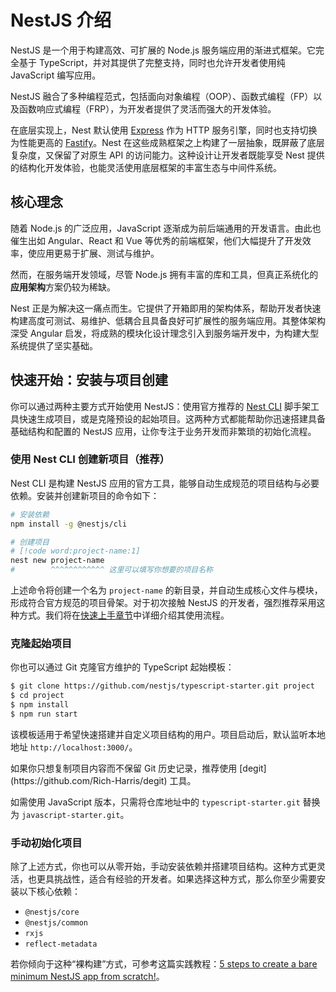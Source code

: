 # NestJS 介绍

NestJS 是一个用于构建高效、可扩展的 Node.js 服务端应用的渐进式框架。它完全基于 TypeScript，并对其提供了完整支持，同时也允许开发者使用纯 JavaScript 编写应用。

NestJS 融合了多种编程范式，包括面向对象编程（OOP）、函数式编程（FP）以及函数响应式编程（FRP），为开发者提供了灵活而强大的开发体验。

在底层实现上，Nest 默认使用 [Express](https://expressjs.com/) 作为 HTTP 服务引擎，同时也支持切换为性能更高的 [Fastify](https://fastify.dev/)。Nest 在这些成熟框架之上构建了一层抽象，既屏蔽了底层复杂度，又保留了对原生 API 的访问能力。这种设计让开发者既能享受 Nest 提供的结构化开发体验，也能灵活使用底层框架的丰富生态与中间件系统。

## 核心理念

随着 Node.js 的广泛应用，JavaScript 逐渐成为前后端通用的开发语言。由此也催生出如 Angular、React 和 Vue 等优秀的前端框架，他们大幅提升了开发效率，使应用更易于扩展、测试与维护。

然而，在服务端开发领域，尽管 Node.js 拥有丰富的库和工具，但真正系统化的**应用架构**方案仍较为稀缺。

Nest 正是为解决这一痛点而生。它提供了开箱即用的架构体系，帮助开发者快速构建高度可测试、易维护、低耦合且具备良好可扩展性的服务端应用。其整体架构深受 Angular 启发，将成熟的模块化设计理念引入到服务端开发中，为构建大型系统提供了坚实基础。

## 快速开始：安装与项目创建

你可以通过两种主要方式开始使用 NestJS：使用官方推荐的 [Nest CLI](/cli/overview) 脚手架工具快速生成项目，或是克隆预设的起始项目。这两种方式都能帮助你迅速搭建具备基础结构和配置的 NestJS 应用，让你专注于业务开发而非繁琐的初始化流程。

### 使用 Nest CLI 创建新项目（推荐）

Nest CLI 是构建 NestJS 应用的官方工具，能够自动生成规范的项目结构与必要依赖。安装并创建新项目的命令如下：

```bash
# 安装依赖
npm install -g @nestjs/cli

# 创建项目
# [!code word:project-name:1]
nest new project-name
#        ^^^^^^^^^^^^ 这里可以填写你想要的项目名称
```

上述命令将创建一个名为 `project-name` 的新目录，并自动生成核心文件与模块，形成符合官方规范的项目骨架。对于初次接触 NestJS 的开发者，强烈推荐采用这种方式。我们将在[快速上手章节](/first-steps)中详细介绍其使用流程。

### 克隆起始项目

你也可以通过 Git 克隆官方维护的 TypeScript 起始模板：

```bash
$ git clone https://github.com/nestjs/typescript-starter.git project
$ cd project
$ npm install
$ npm run start
```

该模板适用于希望快速搭建并自定义项目结构的用户。项目启动后，默认监听本地地址 `http://localhost:3000/`。

<CalloutInfo>
  如果你只想复制项目内容而不保留 Git 历史记录，推荐使用
  [degit](https://github.com/Rich-Harris/degit) 工具。
</CalloutInfo>

如需使用 JavaScript 版本，只需将仓库地址中的 `typescript-starter.git` 替换为 `javascript-starter.git`。

### 手动初始化项目

除了上述方式，你也可以从零开始，手动安装依赖并搭建项目结构。这种方式更灵活，也更具挑战性，适合有经验的开发者。如果选择这种方式，那么你至少需要安装以下核心依赖：

- `@nestjs/core`
- `@nestjs/common`
- `rxjs`
- `reflect-metadata`

若你倾向于这种“裸构建”方式，可参考这篇实践教程：[5 steps to create a bare minimum NestJS app from scratch!](https://dev.to/micalevisk/5-steps-to-create-a-bare-minimum-nestjs-app-from-scratch-5c3b)。
